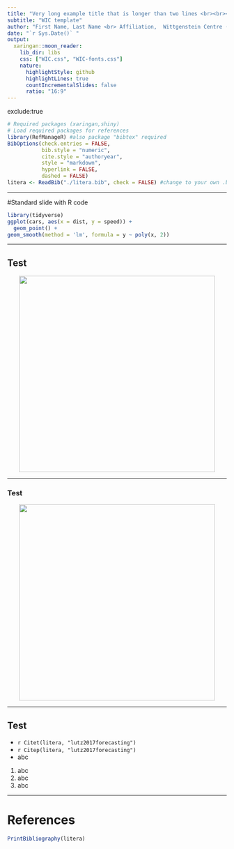 ```yaml
---
title: "Very long example title that is longer than two lines <br><br><br><br><br><br><br><br><br><br><br><br><br><br><br><br><br><br><br><br>, then what happens?"
subtitle: "WIC template"
author: "First Name, Last Name <br> Affiliation,  Wittgenstein Centre (IIASA, OeAW, University of Vienna) <hr>"
date: "`r Sys.Date()` "
output:
  xaringan::moon_reader:
    lib_dir: libs
    css: ["WIC.css", "WIC-fonts.css"]
    nature:
      highlightStyle: github
      highlightLines: true
      countIncrementalSlides: false
      ratio: "16:9"
---
```


exclude:true 
<!--- Slide hidden from presentation --->

<!--- Code chunk for references setup --->
```r
# Required packages (xaringan,shiny)
# Load required packages for references
library(RefManageR) #also package "bibtex" required
BibOptions(check.entries = FALSE,
           bib.style = "numeric",
           cite.style = "authoryear",
           style = "markdown",
           hyperlink = FALSE,
           dashed = FALSE)
litera <- ReadBib("./litera.bib", check = FALSE) #change to your own .bib file
```

---

#Standard slide with R code

```r
library(tidyverse)
ggplot(cars, aes(x = dist, y = speed)) + 
  geom_point() + 
geom_smooth(method = 'lm', formula = y ~ poly(x, 2))
```

---

## Test
<center>
<img src="libs/figures/PopPyramid_SSP2.gif" height="450"></img>
</center>

---

### Test
<center>
<img src="libs/figures/time_series_SSP_tpop_1950_2100.jpg" height="450"></img>
</center>

---

## Test

- `r Citet(litera, "lutz2017forecasting")`
- `r Citep(litera, "lutz2017forecasting")`
- abc


1. abc
2. abc
3. abc

---
# References

```r
PrintBibliography(litera)
```
